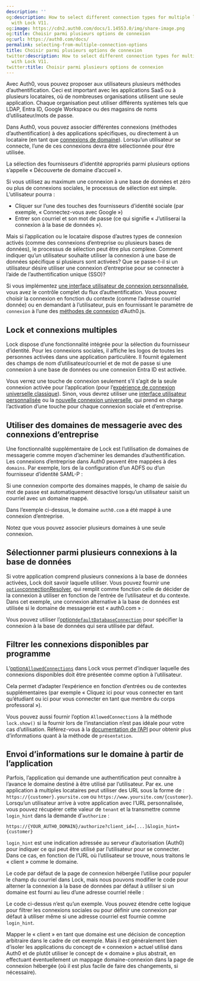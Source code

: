 ```yaml
---
description: ''
og:description: How to select different connection types for multiple login options
  with Lock V11.
og:image: https://cdn2.auth0.com/docs/1.14553.0/img/share-image.png
og:title: Choisir parmi plusieurs options de connexion
og:url: https://auth0.com/docs/
permalink: selecting-from-multiple-connection-options
title: Choisir parmi plusieurs options de connexion
twitter:description: How to select different connection types for multiple login options
  with Lock V11.
twitter:title: Choisir parmi plusieurs options de connexion
---
```


Avec Auth0, vous pouvez proposer aux utilisateurs plusieurs méthodes d’authentification. Ceci est important avec les applications SaaS ou à plusieurs locataires, où de nombreuses organisations utilisent une seule application. Chaque organisation peut utiliser différents systèmes tels que LDAP, Entra ID, Google Workspace ou des magasins de noms d’utilisateur/mots de passe.

Dans Auth0, vous pouvez associer différentes connexions (méthodes d’authentification) à des applications spécifiques, ou directement à un locataire (en tant que [connexions de domaine](/connections/promote-connections-to-domain-level)). Lorsqu’un utilisateur se connecte, l’une de ces connexions devra être sélectionnée pour être utilisée.

La sélection des fournisseurs d’identité appropriés parmi plusieurs options s’appelle « Découverte de domaine d’accueil ».

Si vous utilisez au maximum une connexion à une base de données et zéro ou plus de connexions sociales, le processus de sélection est simple. L’utilisateur pourra :

* Cliquer sur l’une des touches des fournisseurs d’identité sociale (par exemple, « Connectez-vous avec Google »)
* Entrer son courriel et son mot de passe (ce qui signifie « J’utiliserai la connexion à la base de données »).

Mais si l’application ou le locataire dispose d’autres types de connexion activés (comme des connexions d’entreprise ou plusieurs bases de données), le processus de sélection peut être plus complexe. Comment indiquer qu’un utilisateur souhaite utiliser la connexion à une base de données spécifique si plusieurs sont activées? Que se passe-t-il si un utilisateur désire utiliser une connexion d’entreprise pour se connecter à l’aide de l’authentification unique (SSO)?

Si vous implémentez [une interface utilisateur de connexion personnalisée](/brand-and-customize/customize-with-lock-sdk), vous avez le contrôle complet du flux d’authentification. Vous pouvez choisir la connexion en fonction du contexte (comme l’adresse courriel donnée) ou en demandant à l’utilisateur, puis en fournissant le paramètre de `connexion` à l’une des [méthodes de connexion](/libraries/auth0js) d’Auth0.js.

## Lock et connexions multiples

Lock dispose d’une fonctionnalité intégrée pour la sélection du fournisseur d’identité. Pour les connexions sociales, il affiche les logos de toutes les personnes activées dans une application particulière. Il fournit également des champs de nom d’utilisateur/courriel et de mot de passe si une connexion à une base de données ou une connexion Entra ID est activée.

Vous verrez une touche de connexion seulement s’il s’agit de la seule connexion activée pour l’application (pour l’[expérience de connexion universelle classique](/login/universal-login/classic-experience)). Sinon, vous devrez utiliser une [interface utilisateur personnalisée](/brand-and-customize/customize-with-lock-sdk) ou la [nouvelle connexion universelle](/login/universal-login/universal-experience), qui prend en charge l’activation d’une touche pour chaque connexion sociale et d’entreprise.

## Utiliser des domaines de messagerie avec des connexions d’entreprise

Une fonctionnalité supplémentaire de Lock est l’utilisation de domaines de messagerie comme moyen d’acheminer les demandes d’authentification. Les connexions d’entreprise dans Auth0 peuvent être mappées à des `domains`. Par exemple, lors de la configuration d’un ADFS ou d’un fournisseur d’identité SAML-P :

Si une connexion comporte des domaines mappés, le champ de saisie du mot de passe est automatiquement désactivé lorsqu’un utilisateur saisit un courriel avec un domaine mappé.



Dans l’exemple ci-dessus, le domaine `auth0.com` a été mappé à une connexion d’entreprise.

Notez que vous pouvez associer plusieurs domaines à une seule connexion.

## Sélectionner parmi plusieurs connexions à la base de données

Si votre application comprend plusieurs connexions à la base de données activées, Lock doit savoir laquelle utiliser. Vous pouvez fournir une [`option`connectionResolver](https://github.com/auth0/lock#other-options), qui remplit comme fonction celle de décider de la connexion à utiliser en fonction de l’entrée de l’utilisateur et du contexte. Dans cet exemple, une connexion alternative à la base de données est utilisée si le domaine de messagerie est « auth0.com » :



Vous pouvez utiliser l’[option`defaultDatabaseConnection`](/libraries/lock/v11/configuration#defaultdatabaseconnection-string-) pour spécifier la connexion à la base de données qui sera utilisée par défaut.

## Filtrer les connexions disponibles par programme

L’[option`AllowedConnections`](/libraries/lock/v11/configuration#allowedconnections-array-) dans Lock vous permet d’indiquer laquelle des connexions disponibles doit être présentée comme option à l’utilisateur.

Cela permet d’adapter l’expérience en fonction d’entrées ou de contextes supplémentaires (par exemple « Cliquez ici pour vous connecter en tant qu’étudiant ou ici pour vous connecter en tant que membre du corps professoral »).



Vous pouvez aussi fournir l’option `AllowedConnections` à la méthode `lock.show()` si la fournir lors de l’instanciation n’est pas idéale pour votre cas d’utilisation. Référez-vous à la [documentation de l’API](/libraries/lock/lock-api-reference) pour obtenir plus d’informations quant à la méthode de `présentation`.

## Envoi d’informations sur le domaine à partir de l’application

Parfois, l’application qui demande une authentification peut connaître à l’avance le domaine destiné à être utilisé par l’utilisateur. Par ex. une application à multiples locataires peut utiliser des URL sous la forme de : `https://{customer}.yoursite.com` ou `https://www.yoursite.com/{customer}`. Lorsqu’un utilisateur arrive à votre application avec l’URL personnalisée, vous pouvez récupérer cette valeur de `tenant` et la transmettre comme `login_hint` dans la demande d’`authorize` :

`https://{YOUR_AUTH0_DOMAIN}/authorize?client_id=[...]&login_hint={customer}`

`login_hint` est une indication adressée au serveur d’autorisation (Auth0) pour indiquer ce qui peut être utilisé par l’utilisateur pour se connecter. Dans ce cas, en fonction de l’URL où l’utilisateur se trouve, nous traitons le « client » comme le domaine.

Le code par défaut de la page de connexion hébergée l’utilise pour populer le champ du courriel dans Lock, mais nous pouvons modifier le code pour alterner la connexion à la base de données par défaut à utiliser si un domaine est fourni au lieu d’une adresse courriel réelle :



Le code ci-dessus n’est qu’un exemple. Vous pouvez étendre cette logique pour filtrer les connexions sociales ou pour définir une connexion par défaut à utiliser même si une adresse courriel est fournie comme `login_hint`.

Mapper le « client » en tant que domaine est une décision de conception arbitraire dans le cadre de cet exemple. Mais il est généralement bien d’isoler les applications du concept de « connexion » actuel utilisé dans Auth0 et de plutôt utiliser le concept de « domaine » plus abstrait, en effectuant éventuellement un mappage domaine-connexion dans la page de connexion hébergée (où il est plus facile de faire des changements, si nécessaire).
